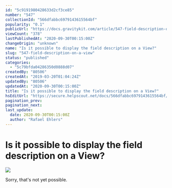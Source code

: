 ```yaml
---
id: "5c9191980428633d2cf3ce85"
number: "547"
collectionId: "566dfabbc6979143615564bf"
popularity: "0.1"
publicUrl: "https://docs.gravitykit.com/article/547-field-description-on-a-view"
viewCount: "378"
lastPublishedAt: "2020-09-30T00:15:00Z"
changeOrigin: "unknown"
name: "Is it possible to display the field description on a View?"
slug: "547-field-description-on-a-view"
status: "published"
categories: 
  - "5c79bfda04286350d0888d07"
createdBy: "80506"
createdAt: "2019-03-20T01:04:24Z"
updatedBy: "80506"
updatedAt: "2020-09-30T00:15:00Z"
title: "Is it possible to display the field description on a View?"
hsEditUrl: "https://secure.helpscout.net/docs/566dfabbc6979143615564bf/article/5c9191980428633d2cf3ce85"
pagination_prev: 
pagination_next: 
last_update:
  date: 2020-09-30T00:15:00Z
  author: "Rafael Ehlers"
---
```


# Is it possible to display the field description on a View?

![](https://s3.amazonaws.com/helpscout.net/docs/assets/54c58489e4b051242988532c/images/5f73ce00cff47e00168fb977/file-8npglkmKKq.png)

Sorry, that's not yet possible.